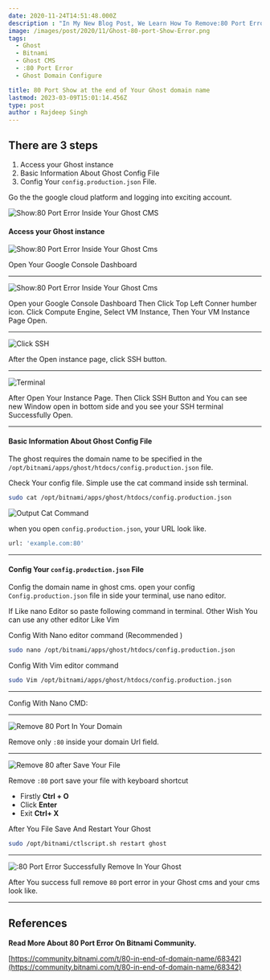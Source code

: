 ```yaml
---
date: 2020-11-24T14:51:48.000Z
description : "In My New Blog Post, We Learn How To Remove:80 Port Error Inside Your Ghost Blog."
image: /images/post/2020/11/Ghost-80-port-Show-Error.png
tags:
  - Ghost
  - Bitnami
  - Ghost CMS
  - :80 Port Error
  - Ghost Domain Configure

title: 80 Port Show at the end of Your Ghost domain name
lastmod: 2023-03-09T15:01:14.456Z
type: post
author : Rajdeep Singh
---
```



## There are 3 steps

1. Access your Ghost instance
2. Basic Information About Ghost Config File
3. Config Your `config.production.json` File.

Go the the google cloud platform and logging into exciting account.

![Show:80 Port Error Inside Your Ghost CMS](/images/post/2020/11/80-port-Ghost-Error-In-Ghost-CMS-1.png "Show:80 Port Error Inside Your Ghost CMS")

#### Access your Ghost instance

![Show:80 Port Error Inside Your Ghost Cms](/images/post/2020/11/Google-Console-4.png "GCP Dashboard")

Open Your Google Console Dashboard

---

![Show:80 Port Error Inside Your Ghost Cms](/images/post/2020/11/GCP-Dmain-4.png "VM INSTANCES")

Open your Google Console Dashboard Then Click Top Left Conner humber icon. Click Compute Engine, Select VM Instance, Then Your VM Instance Page Open.

---

![Click SSH](/images/post/2020/11/Ghost-SSH--4.png "Click SSH")

After the Open instance page, click SSH button.

---

![Terminal](/images/post/2020/11/open-new-SSH-4.png "Terminal")

After Open Your Instance Page. Then Click SSH Button and You can see new Window open in bottom side and you see your SSH terminal Successfully Open.

---

#### Basic Information About Ghost Config File

The ghost requires the domain name to be specified in the `/opt/bitnami/apps/ghost/htdocs/config.production.json` file.

Check Your config file. Simple use the cat command inside ssh terminal.

```bash
sudo cat /opt/bitnami/apps/ghost/htdocs/config.production.json
```

![Output Cat Command](/images/post/2020/11/Domain-url-80-port.png "Output Cat Command")

when you open `config.production.json`, your URL look like.

```bash
url: 'example.com:80'
```

---

#### Config Your `config.production.json` File

Config the domain name in ghost cms. open your config `Config.production.json` file in side your terminal, use nano editor.

If Like nano Editor so paste following command in terminal. Other Wish You can use any other editor Like Vim

<Alert>
Config With Nano editor command (Recommended )
</Alert>

```bash
sudo nano /opt/bitnami/apps/ghost/htdocs/config.production.json
```
<Alert>
Config With Vim editor command 
</Alert>

```bash
sudo Vim /opt/bitnami/apps/ghost/htdocs/config.production.json
```

---
<Alert>
Config With Nano CMD: 
</Alert>

<hr />

![Remove 80 Port In Your Domain](/images/post/2020/11/Remove-80-Port-.png "Remove 80 Port In Your Domain")

Remove only `:80` inside your domain Url field.

---

![Remove 80 after Save Your File](/images/post/2020/11/Save-80-Port-File.png "Remove 80 after Save Your File")

Remove `:80` port save your file with keyboard shortcut

- Firstly **Ctrl + O**
- Click **Enter**
- Exit **Ctrl+ X**

After You File Save And Restart Your Ghost

```bash
sudo /opt/bitnami/ctlscript.sh restart ghost
```

---

![:80 Port Error Successfully Remove In Your Ghost](/images/post/2020/11/Sucess-Full-Remove-Ghost-Port-80-Error-1.png ":80 Port Error Successfully Remove In Your Ghost")

After You success full remove `80` port error in your Ghost cms and your cms look like.

---

## References

**Read More About 80 Port Error On Bitnami Community.**

[https://community.bitnami.com/t/80-in-end-of-domain-name/68342](https://community.bitnami.com/t/80-in-end-of-domain-name/68342)